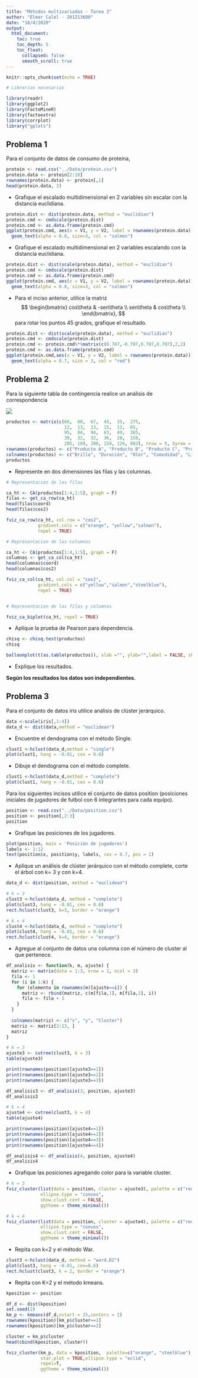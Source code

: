 ```yaml
---
title: "Métodos multivariados - Tarea 3"
author: "Elmer Calel - 201213600"
date: "18/4/2020"
output: 
  html_document:
    toc: true
    toc_depth: 5
    toc_float:
      collapsed: false
      smooth_scroll: true
---
```


```r
knitr::opts_chunk$set(echo = TRUE)
```

```r
# Librerías necesarias

library(readr)
library(ggplot2)
library(FactoMineR)
library(factoextra)
library(corrplot)
library("gplots")
```

## Problema 1

Para el conjunto de datos de consumo de proteína,

```r
protein <- read.csv("../Data/protein.csv")
protein.data <- protein[2:10]
rownames(protein.data) <- protein[,1]
head(protein.data, 2)
```

- Grafique el escalado multidimensional en 2 variables sin escalar con la distancia euclidiana.

```r
protein.dist <- dist(protein.data, method = "euclidian")
protein.cmd <- cmdscale(protein.dist)
protein.cmd <- as.data.frame(protein.cmd)
ggplot(protein.cmd, aes(x = V1, y = V2, label = rownames(protein.data))) + 
  geom_text(alpha = 0.8, size=3, col = "salmon")
```

- Grafique el escalado multidimensional en 2 variables escalando con la distancia euclidiana.

```r
protein.dist <- dist(scale(protein.data), method = "euclidian")
protein.cmd <- cmdscale(protein.dist)
protein.cmd <- as.data.frame(protein.cmd)
ggplot(protein.cmd, aes(x = V1, y = V2, label = rownames(protein.data))) + 
  geom_text(alpha = 0.8, size=3, col = "salmon")
```

- Para el inciso anterior, utilice la matriz $$
\begin{bmatrix}
cos\theta & -sen\theta \\
sen\theta & cos\theta \\
\end{bmatrix},
$$   para rotar los puntos 45 grados, grafique  el resultado.

```r
protein.dist <- dist(scale(protein.data), method = "euclidian")
protein.cmd <- cmdscale(protein.dist)
protein.cmd <- protein.cmd%*%matrix(c(0.707,-0.707,0.707,0.707),2,2)
protein.cmd <- as.data.frame(protein.cmd)
ggplot(protein.cmd,aes(x = V1, y = V2, label = rownames(protein.data))) + 
  geom_text(alpha = 0.7, size = 3, col = "red")
```

## Problema 2

Para la siguiente tabla de contingencia realice un análisis de correspondencia

![](p1_p2_tabla.png)

```r
productos <- matrix(c(66,  60,  67,  45,  35,  275,
                      12,  13,  13,  15,  12,  65,
                      95,  84,  94,  63,  49,  365,
                      30,  32,  32,  36,  28,  158,
                      205, 189, 206, 159, 124, 883), nrow = 5, byrow = T)
rownames(productos) <- c("Producto A", "Producto B", "Producto C", "Producto D", "Margen activo")
colnames(productos) <- c("Brillo", "Duración", "Olor", "Comodidad", "Limpieza", "Margen activo")
productos
```

- Represente  en dos dimensiones las filas y las columnas.

```r

# Representacion de las filas

ca_ht <- CA(productos[1:4,1:5], graph = F)
filas <- get_ca_row(ca_ht)
head(filas$coord)
head(filas$cos2)

fviz_ca_row(ca_ht, col.row = "cos2",
            gradient.cols = c("orange", "yellow","salmon"), 
            repel = TRUE)

# Representacion de las columnas

ca_ht <- CA(productos[1:4,1:5], graph = F)
columnas <- get_ca_col(ca_ht)
head(columnas$coord)
head(columnas$cos2)

fviz_ca_col(ca_ht, col.col = "cos2", 
            gradient.cols = c("yellow","salmon","steelblue"),
            repel = TRUE)


# Representacion de las filas y columnas

fviz_ca_biplot(ca_ht, repel = TRUE)
```

- Aplique la prueba de Pearson para dependencia.

```r
chisq <- chisq.test(productos)
chisq

balloonplot(t(as.table(productos)), xlab ="", ylab="",label = FALSE, show.margins = FALSE)
```

- Explique los resultados.

**Según los resultados los datos son independientes.**

## Problema 3

Para el conjunto de datos iris utilice análisis de clúster jerárquico.

```r
data <-scale(iris[,1:4]) 
data_d <- dist(data,method = "euclidean")
```

- Encuentre el  dendograma con el método Single.

```r
clust1 <-hclust(data_d,method = "single")
plot(clust1, hang = -0.01, cex = 0.6)
```

- Dibuje el dendograma con el método complete.

```r
clust1 <-hclust(data_d,method = "complete")
plot(clust1, hang = -0.01, cex = 0.6)
```

Para los siguientes incisos utilice el conjunto de datos position (posiciones iniciales de jugadores de futbol con 6 integrantes para cada equipo).

```r
position <- read.csv("../Data/position.csv")
position <- position[,2:3]
position
```

- Grafique las posiciones de los jugadores.

```r
plot(position, main = 'Posición de jugadores')
labels <- 1:12
text(position$x, position$y, labels, cex = 0.7, pos = 1)
```

- Aplique un análisis de clúster  jerárquico con el método complete,  corte  el árbol  con k= 3 y con k=4.

```r
data_d <- dist(position, method = "euclidean")

# k = 3
clust3 <-hclust(data_d, method = "complete")
plot(clust3, hang = -0.01, cex = 0.6)
rect.hclust(clust3, k=3, border = "orange")

# k = 4
clust4 <-hclust(data_d, method = "complete")
plot(clust4, hang = -0.01, cex = 0.6)
rect.hclust(clust4, k=4, border = "orange")
```

- Agregue  al conjunto de datos una columna con  el número de cluster al que pertenece.

```r

df_analisis <- function(k, m, ajuste) {
  matriz <- matrix(data = 1:3, nrow = 1, ncol = 3)
  fila <- 1
  for (i in 1:k) {
    for (elemento in rownames(m)[ajuste==i]) {
      matriz <- rbind(matriz, c(m[fila,1], m[fila,2], i))
      fila <- fila + 1
    }
  }
  
  colnames(matriz) <- c("x", "y", "Cluster")
  matriz <- matriz[2:13, ]
  matriz
}

# k = 3
ajuste3 <- cutree(clust3, k = 3)
table(ajuste3)

print(rownames(position)[ajuste3==1])
print(rownames(position)[ajuste3==2])
print(rownames(position)[ajuste3==3])

df_analisis3 <- df_analisis(3, position, ajuste3)
df_analisis3

# k = 4
ajuste4 <- cutree(clust3, k = 4)
table(ajuste4)

print(rownames(position)[ajuste4==1])
print(rownames(position)[ajuste4==2])
print(rownames(position)[ajuste4==3])
print(rownames(position)[ajuste4==4])

df_analisis4 <- df_analisis(4, position, ajuste4)
df_analisis4
```

- Grafique  las posiciones  agregando color  para la variable cluster.

```r
# k = 3
fviz_cluster(list(data = position, cluster = ajuste3), palette = c("red", "steelblue", "green"),
             ellipse.type = "convex",
             show.clust.cent = FALSE,
             ggtheme = theme_minimal())

# k = 4
fviz_cluster(list(data = position, cluster = ajuste4), palette = c("red", "steelblue", "green", "orange"),
             ellipse.type = "convex",
             show.clust.cent = FALSE,
             ggtheme = theme_minimal())
```

- Repita   con k=2 y el método  War.

```r
clust3 <-hclust(data_d, method = "ward.D2")
plot(clust3, hang = -0.01, cex=0.6)
rect.hclust(clust3, k = 2, border = "orange")
```

- Repita con K=2 y el método kmeans.

```r
kposition <- position

df_d <- dist(kposition)
set.seed(2)
km_p <- kmeans(df_d,nstart = 25,centers = 2)
rownames(kposition)[km_p$cluster==1]
rownames(kposition)[km_p$cluster==2]

cluster = km_p$cluster
head(cbind(kposition, cluster))

fviz_cluster(km_p, data = kposition,  palette=c("orange", "steelblue"),
             star.plot = TRUE,ellipse.type = "eclid",
             repel=T,
             ggtheme = theme_minimal())
```

